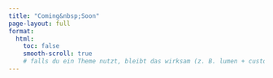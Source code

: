 ```yaml
---
title: "Coming&nbsp;Soon"
page-layout: full
format:
  html:
    toc: false
    smooth-scroll: true
    # falls du ein Theme nutzt, bleibt das wirksam (z. B. lumen + custom.scss)
---
```

    
    